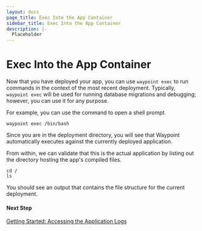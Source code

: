 ```yaml
---
layout: docs
page_title: Exec Into the App Container
sidebar_title: Exec Into the App Container
description: |-
  Placeholder
---
```


# Exec Into the App Container

Now that you have deployed your app, you can use `waypoint exec` to run commands in the context of the most recent deployment. Typically, `waypoint exec` will be used for running database migrations and debugging; however, you can use it for any purpose.

For example, you can use the command to open a shell prompt.

```shell-session
waypoint exec /bin/bash
```

Since you are in the deployment directory, you will see that Waypoint automatically executes against the currently deployed application.

From within, we can validate that this is the actual application by listing out the directory hosting the app's compiled files.

```shell-session
cd /
ls
```

You should see an output that contains the file structure for the current deployment.

#### Next Step

[Getting Started: Accessing the Application Logs](/docs/getting-started/nomad-example-app/logging-app)
